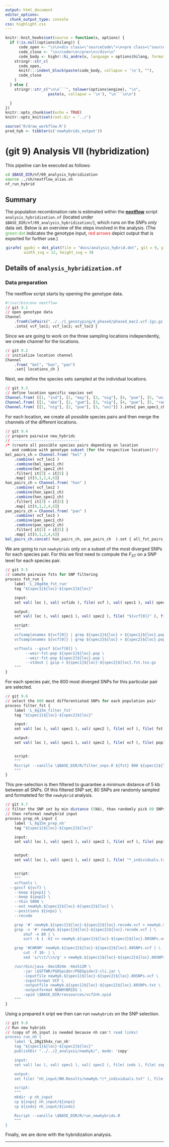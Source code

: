 ```yaml
---
output: html_document
editor_options:
  chunk_output_type: console
css: highlight.css
---
```


```r
knitr::knit_hooks$set(source = function(x, options) {
  if (!is.null(options$hilang)) {
      code_open <- "\n\n<div class=\"sourceCode\">\n<pre class=\"sourceCode\">\n<code class=\"sourceCode\">"
      code_close <- "\n</code>\n</pre>\n</div>\n"
      code_body <- highr::hi_andre(x, language = options$hilang, format = "html")
    stringr::str_c(
      code_open,
      knitr:::indent_block(paste(code_body, collapse = '\n'), ""),
      code_close
    )
  } else {
    stringr::str_c("\n\n```", tolower(options$engine), "\n",
                   paste(x, collapse = '\n'), "\n```\n\n")

  }
})
knitr::opts_chunk$set(echo = TRUE)
knitr::opts_knit$set(root.dir = '../')
```


```r
source('R/draw_workflow.R')
prod_hyb <- tibbler(c('newhybrids_output'))
```

# (git 9) Analysis VII (hybridization)

This pipeline can be executed as follows:

```sh
cd $BASE_DIR/nf/09_analysis_hybridization
source ../sh/nextflow_alias.sh
nf_run_hybrid
```

## Summary

The population recombination rate is estimated within the [**nextflow**](https://www.nextflow.io/) script `analysis_hybridization.nf` (located under `$BASE_DIR/nf/09_analysis_hybridization/`), which runs on the _SNPs only_ data set.
Below is an overview of the steps involved in the analysis.
(The <span style="color:#4DAF4A">green dot</span> indicates the genotype input, <span style="color:#E41A1C">red arrows</span> depict output that is exported for further use.)

<div style="max-width:500px; margin:auto;">
```r
girafe( ggobj = dot_plot(file = "docs/analysis_hybrid.dot", git = 9, point_types = prod_hyb),
        width_svg = 12, height_svg = 9)
```
</div>

## Details of `analysis_hybridization.nf`

### Data preparation

The nextflow script starts by opening the genotype data.

<div class="kclass">
```r
#!/usr/bin/env nextflow
// git 9.1
// open genotype data
Channel
	.fromFilePairs("../../1_genotyping/4_phased/phased_mac2.vcf.{gz,gz.tbi}")
	.into{ vcf_loc1; vcf_loc2; vcf_loc3 }
```

Since we are going to work on the three sampling locations independently, we create channel for the locations.

```r
// git 9.2
// initialize location channel
Channel
	.from( "bel", "hon", "pan")
	.set{ locations_ch }
```

Next, we define the species sets sampled at the individual locations.

```r
// git 9.3
// define location specific sepcies set
Channel.from( [[1, "ind"], [2, "may"], [3, "nig"], [4, "pue"], [5, "uni"]] ).into{ bel_spec1_ch; bel_spec2_ch }
Channel.from( [[1, "abe"], [2, "gum"], [3, "nig"], [4, "pue"], [5, "ran"], [6, "uni"]] ).into{ hon_spec1_ch; hon_spec2_ch }
Channel.from( [[1, "nig"], [2, "pue"], [3, "uni"]] ).into{ pan_spec1_ch; pan_spec2_ch }
```

For each location, we create all possible species pairs and then merge the channels of the different locations.

```r
// git 9.4
// prepare pairwise new_hybrids
// ------------------------------
/* (create all possible species pairs depending on location
   and combine with genotype subset (for the respective location))*/
bel_pairs_ch = Channel.from( "bel" )
    .combine( vcf_loc1 )
    .combine(bel_spec1_ch)
    .combine(bel_spec2_ch)
    .filter{ it[3] < it[5] }
    .map{ it[0,1,2,4,6]}
hon_pairs_ch = Channel.from( "hon" )
    .combine( vcf_loc2 )
    .combine(hon_spec1_ch)
    .combine(hon_spec2_ch)
    .filter{ it[3] < it[5] }
    .map{ it[0,1,2,4,6]}
pan_pairs_ch = Channel.from( "pan" )
    .combine( vcf_loc3 )
    .combine(pan_spec1_ch)
    .combine(pan_spec2_ch)
    .filter{ it[3] < it[5] }
    .map{ it[0,1,2,4,6]}
bel_pairs_ch.concat( hon_pairs_ch, pan_pairs_ch  ).set { all_fst_pairs_ch }
```

We are going to run `newhybrids` only on a subset of the most diverged SNPs for each species pair.
For this we first need to compute the $F_{ST}$ on a SNP level for each species pair.

```r
// git 9.5
// comute pairwise fsts for SNP filtering
process fst_run {
	label 'L_20g45m_fst_run'
	tag "${spec1}${loc}-${spec2}${loc}"

	input:
	set val( loc ), val( vcfidx ), file( vcf ), val( spec1 ), val( spec2 ) from all_fst_pairs_ch

	output:
	set val( loc ), val( spec1 ), val( spec2 ), file( "${vcf[0]}" ), file( "*.fst.tsv.gz" ), file( "${spec1}${loc}.pop"), file( "${spec2}${loc}.pop") into fst_SNPS

	script:
	"""
	vcfsamplenames ${vcf[0]} | grep ${spec1}${loc} > ${spec1}${loc}.pop
	vcfsamplenames ${vcf[0]} | grep ${spec2}${loc} > ${spec2}${loc}.pop

	vcftools --gzvcf ${vcf[0]} \
		 --weir-fst-pop ${spec1}${loc}.pop \
		 --weir-fst-pop ${spec2}${loc}.pop \
		 --stdout | gzip > ${spec1}${loc}-${spec2}${loc}.fst.tsv.gz
	"""
}
```

For each species pair, the 800 most diverged SNPs for this particular pair are selected.

```r
// git 9.6
// select the 800 most differentiated SNPs for each population pair
process filter_fst {
	label 'L_8g15m_filter_fst'
	tag "${spec1}${loc}-${spec2}${loc}"

	input:
	set val( loc ), val( spec1 ), val( spec2 ), file( vcf ), file( fst ), file( pop1 ), file( pop2 ) from fst_SNPS

	output:
	set val( loc ), val( spec1 ), val( spec2 ), file( vcf ), file( pop1 ), file( pop2 ), file( "*SNPs.snps" ) into filter_SNPs


	script:
	"""
	Rscript --vanilla \$BASE_DIR/R/filter_snps.R ${fst} 800 ${spec1}${loc}-${spec2}${loc}
	"""
}
```

This pre-selection is then filtered to guarantee a minimum distance of 5 kb between all SNPs.
Of this filtered SNP set, 80 SNPs are randomly sampled and formateted for the `newhybrid` analysis.

```r
// git 9.7
// filter the SNP set by min distance (5kb), than randomly pick 80 SNPs
// then reformat newhybrid input
process prep_nh_input {
	label 'L_8g15m_prep_nh'
	tag "${spec1}${loc}-${spec2}${loc}"

	input:
	set val( loc ), val( spec1 ), val( spec2 ), file( vcf ), file( pop1 ), file( pop2 ), file( snps ) from filter_SNPs


	output:
	set val( loc ), val( spec1 ), val( spec2 ), file( "*_individuals.txt" ), file( "*.80SNPs.txt")  into newhybrids_input


	script:
	"""
	vcftools \
  --gzvcf ${vcf} \
	--keep ${pop1} \
	--keep ${pop2} \
	--thin 5000 \
	--out newHyb.${spec1}${loc}-${spec2}${loc} \
	--positions ${snps} \
	--recode

	grep '#' newHyb.${spec1}${loc}-${spec2}${loc}.recode.vcf > newHyb.${spec1}${loc}-${spec2}${loc}.80SNPs.vcf
	grep -v '#' newHyb.${spec1}${loc}-${spec2}${loc}.recode.vcf | \
		shuf -n 80 | \
		sort -k 1 -k2 >> newHyb.${spec1}${loc}-${spec2}${loc}.80SNPs.vcf

	grep '#CHROM' newHyb.${spec1}${loc}-${spec2}${loc}.80SNPs.vcf | \
		cut -f 10- | \
		sed 's/\\t/\\n/g' > newHyb.${spec1}${loc}-${spec2}${loc}.80SNPs_individuals.txt

	/usr/bin/java -Xmx1024m -Xms512M \
		-jar \$SFTWR/PGDSpider/PGDSpider2-cli.jar \
		-inputfile newHyb.${spec1}${loc}-${spec2}${loc}.80SNPs.vcf \
		-inputformat VCF \
		-outputfile newHyb.${spec1}${loc}-${spec2}${loc}.80SNPs.txt \
		-outputformat NEWHYBRIDS \
		-spid \$BASE_DIR/ressources/vcf2nh.spid
	"""
}
```

Using a prepared `R` sript we then can run `newhybrids` on the SNP selection.

```r
// git 9.8
// Run new hybrids
// (copy of nh_input is needed because nh can't read links)
process run_nh {
	label 'L_20g15h4x_run_nh'
	tag "${spec1}${loc}-${spec2}${loc}"
	publishDir "../../2_analysis/newhyb/", mode: 'copy'

	input:
	set val( loc ), val( spec1 ), val( spec2 ), file( inds ), file( snps ) from newhybrids_input

	output:
	set file( "nh_input/NH.Results/newHyb.*/*_individuals.txt" ), file( "nh_input/NH.Results/newHyb.*/*_PofZ.txt" )  into newhybrids_output

	script:
	"""
	mkdir -p nh_input
	cp ${snps} nh_input/${snps}
	cp ${inds} nh_input/${inds}

	Rscript --vanilla \$BASE_DIR/R/run_newhybrids.R
	"""
}
```
</div>

Finally, we are done with the hybridization analysis.

---
